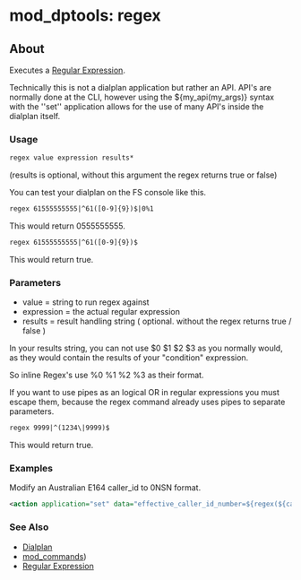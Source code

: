 
# mod_dptools: regex 

 

## About

Executes a [Regular Expression](../../Examples/Regular-Expression/index.mdx#42x).

Technically this is not a dialplan application but rather an API. API's are normally done at the CLI, however using the $\{my\_api(my\_args)} syntax with the ''set'' application allows for the use of many API's inside the dialplan itself.


### Usage

```xml
regex value expression results*
```

(results is optional, without this argument the regex returns true or false)

You can test your dialplan on the FS console like this.

```xml
regex 61555555555|^61([0-9]{9})$|0%1 
```

This would return 0555555555.

```xml
regex 61555555555|^61([0-9]{9})$
```

This would return true.

### Parameters

* value = string to run regex against
* expression = the actual regular expression
* results = result handling string ( optional. without the regex returns true / false )

In your results string, you can not use $0 $1 $2 $3 as you normally would, as they would contain the results of your "condition" expression.

So inline Regex's use %0 %1 %2 %3 as their format.

If you want to use pipes as an logical OR in regular expressions you must escape them, because the regex command already uses pipes to separate parameters.

```xml
regex 9999|^(1234\|9999)$
```

This would return true.

### Examples

Modify an Australian E164 caller\_id to 0NSN format.

```xml
<action application="set" data="effective_caller_id_number=${regex(${caller_id_number}|^61([0-9]{9})$|0%1)}"/>
```

### See Also

* [Dialplan](../../Dialplan/index.mdx#0-about)
* [mod\_commands](../mod_commands_1966741.mdx))
* [Regular Expression](../../Examples/Regular-Expression/index.mdx#42x)


